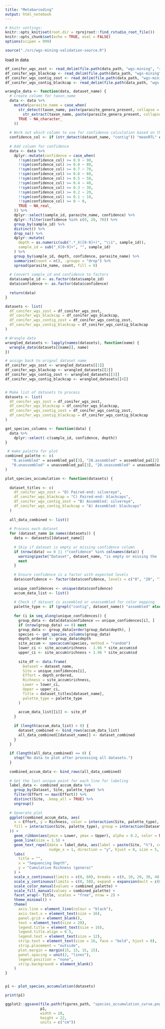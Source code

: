 ```yaml
---
title: "Metabarcoding"
output: html_notebook
---
```


```r
# Knitr settings: 
knitr::opts_knit$set(root.dir = rprojroot::find_rstudio_root_file())
knitr::opts_chunk$set(echo = TRUE, eval = FALSE)
options(scipen = 999)
```

```r
source("./src/wgs-mining-validation-source.R")
```

load in data
```r
df_conifer_wgs_zost <- read_delim(file.path(data_path, "wgs-mining", "raw", "conifer_rarefaction_silvereye_unassembled.tsv"))
df_conifer_wgs_blackcap <- read_delim(file.path(data_path, "wgs-mining", "raw", "conifer_rarefaction_blackcap_unassembled.tsv"))
df_conifer_wgs_contig_zost <- read_delim(file.path(data_path, "wgs-mining", "raw", "conifer_rarefaction_silvereye_assembled.tsv"))
df_conifer_wgs_contig_blackcap <- read_delim(file.path(data_path, "wgs-mining", "raw", "conifer_rarefaction_blackcap_assembled.tsv"))
```

```r
wrangle_data <- function(data, dataset_name) {
  # Create column for taxon_name
  data <- data %>%
    mutate(parasite_name = case_when(
      str_detect(taxon_name, paste(parasite_genera_present, collapse = "|")) ~ 
        str_extract(taxon_name, paste(parasite_genera_present, collapse = "|")),
      TRUE ~ NA_character_
    ))
  
  # Work out which column to use for confidence calculation based on the dataset name
  confidence_col <- if (str_detect(dataset_name, "contig")) "meanRTL" else "RTLA"
  
  # Add column for confidence
  data <- data %>%
    dplyr::mutate(confidence = case_when(
      !!sym(confidence_col) >= 0.9 ~ 90,
      !!sym(confidence_col) >= 0.8 ~ 80,
      !!sym(confidence_col) >= 0.7 ~ 70,
      !!sym(confidence_col) >= 0.6 ~ 60,
      !!sym(confidence_col) >= 0.5 ~ 50,
      !!sym(confidence_col) >= 0.4 ~ 40,
      !!sym(confidence_col) >= 0.3 ~ 30,
      !!sym(confidence_col) >= 0.2 ~ 20,
      !!sym(confidence_col) >= 0.1 ~ 10,
      !!sym(confidence_col) >= 0 ~ 0,
      TRUE ~ NA_real_
    )) %>%
    dplyr::select(sample_id, parasite_name, confidence) %>%
    dplyr::filter(confidence %in% c(0, 20, 70)) %>%
    group_by(sample_id) %>%
    distinct() %>%
    drop_na() %>%
    dplyr::mutate(
      depth = as.numeric(sub(".*_X([0-9]+)", "\\1", sample_id)),
      sample_id = sub("_X[0-9]+", "", sample_id)
    ) %>%
    group_by(sample_id, depth, confidence, parasite_name) %>%
    summarise(count = n(), .groups = "drop") %>%
    spread(parasite_name, count, fill = 0)
  
  # Convert sample_id and confidence to factors
  data$sample_id <- as.factor(data$sample_id)
  data$confidence <- as.factor(data$confidence)
  
  return(data)
}

datasets <- list(
  df_conifer_wgs_zost = df_conifer_wgs_zost,
  df_conifer_wgs_blackcap = df_conifer_wgs_blackcap,
  df_conifer_wgs_contig_zost = df_conifer_wgs_contig_zost,
  df_conifer_wgs_contig_blackcap = df_conifer_wgs_contig_blackcap
)

# Wrangle data
wrangled_datasets <- lapply(names(datasets), function(name) {
  wrangle_data(datasets[[name]], name)
})

# assign back to orignal dataset name
df_conifer_wgs_zost <- wrangled_datasets[[1]]
df_conifer_wgs_blackcap <- wrangled_datasets[[2]]
df_conifer_wgs_contig_zost <- wrangled_datasets[[3]]
df_conifer_wgs_contig_blackcap <- wrangled_datasets[[4]]


# Make list of datasets to process
datasets <- list(
  df_conifer_wgs_zost = df_conifer_wgs_zost,
  df_conifer_wgs_blackcap = df_conifer_wgs_blackcap,
  df_conifer_wgs_contig_zost = df_conifer_wgs_contig_zost,
  df_conifer_wgs_contig_blackcap = df_conifer_wgs_contig_blackcap
)
```


```r
get_species_columns <- function(data) {
  data %>%
    dplyr::select(-c(sample_id, confidence, depth))
}

 # make palette for plot
combined_palette <- c(
   "0.assembled" = assembled_pal[3], "20.assembled" = assembled_pal[2], "70.assembled" = assembled_pal[1],
   "0.unassembled" = unassembled_pal[3], "20.unassembled" = unassembled_pal[2], "70.unassembled" = unassembled_pal[1]
)

plot_species_accumulation <- function(datasets) {
  
  dataset_titles <- c(
    df_conifer_wgs_zost = "D) Paired-end: silvereye",
    df_conifer_wgs_blackcap = "C) Paired-end: blackcaps",
    df_conifer_wgs_contig_zost = "B) Assembled: silvereye",
    df_conifer_wgs_contig_blackcap = "A) Assembled: blackcaps"
  )
  
  all_data_combined <- list()
  
  # Process each dataset
  for (dataset_name in names(datasets)) {
    data <- datasets[[dataset_name]]
    
    # Skip if dataset is empty or missing confidence column
    if (nrow(data) == 0 || !"confidence" %in% colnames(data)) {
      warning(paste("Dataset", dataset_name, "is empty or missing the 'confidence' column. Skipping."))
      next
    }
    
    # Ensure confidence is a factor with expected levels
    data$confidence <- factor(data$confidence, levels = c("0", "20", "70"))
    
    unique_confidences <- unique(data$confidence)
    accum_data_list <- list()
    
    # Check if dataset is assembled or unassembled for color mapping
    palette_type <- if (grepl("contig", dataset_name)) "assembled" else "unassembled"
    
    for (i in seq_along(unique_confidences)) {
      group_data <- data[data$confidence == unique_confidences[i], ]
      if (nrow(group_data) == 0) next
      group_data <- group_data[order(group_data$depth), ]
      species <- get_species_columns(group_data)
      depth_ordered <- group_data$depth
      site_accum <- specaccum(species, method = "random")
      lower_ci <- site_accum$richness - 1.96 * site_accum$sd
      upper_ci <- site_accum$richness + 1.96 * site_accum$sd
      
      site_df <- data.frame(
        Dataset = dataset_name,
        Site = unique_confidences[i],
        Effort = depth_ordered,
        Richness = site_accum$richness,
        Lower = lower_ci,
        Upper = upper_ci,
        Title = dataset_titles[dataset_name],
        palette_type = palette_type
      )
      
      accum_data_list[[i]] <- site_df
    }
    
    if (length(accum_data_list) > 0) {
      dataset_combined <- bind_rows(accum_data_list)
      all_data_combined[[dataset_name]] <- dataset_combined
    }
  }
  
  if (length(all_data_combined) == 0) {
    stop("No data to plot after processing all datasets.")
  }
  
  combined_accum_data <- bind_rows(all_data_combined)
  
  # Get the last unique point for each line for labeling
  label_data <- combined_accum_data %>%
    group_by(Dataset, Site, palette_type) %>%
    filter(Effort == max(Effort)) %>%
    distinct(Site, .keep_all = TRUE) %>% 
    ungroup()
  
  # Generate plot
  ggplot(combined_accum_data, aes(
    x = Effort, y = Richness, color = interaction(Site, palette_type),
    fill = interaction(Site, palette_type), group = interaction(Dataset, Site)
  )) +
    geom_ribbon(aes(ymin = Lower, ymax = Upper), alpha = 0.2, color = NA) +
    geom_line(size = 1.5) +
    geom_text_repel(data = label_data, aes(label = paste(Site, "%"), color = interaction(Site, palette_type)),
                    nudge_x = 1, direction = "y", hjust = 0, size = 5, show.legend = FALSE) +
    labs(
      title = "", 
      x = "Sequencing Depth", 
      y = "Cumulative Richness (genera)"
    ) +
    scale_x_continuous(limits = c(0, 60), breaks = c(0, 10, 20, 30, 40, 50, 60)) +
    scale_y_continuous(limits = c(0, 50), expand = expansion(mult = c(0.1, 0.1))) +
    scale_color_manual(values = combined_palette) +
    scale_fill_manual(values = combined_palette) +
    facet_wrap(~ Title, scales = "free", nrow = 2) +  
    theme_minimal() +
    theme(
      axis.line = element_line(colour = "black"),
      axis.text.x = element_text(size = 16),
      panel.grid = element_blank(),
      text = element_text(size = 20),
      legend.title = element_text(size = 16),
      legend.title.align = 0.5,
      legend.text = element_text(size = 12),
      strip.text = element_text(size = 16, face = "bold", hjust = 0),
      strip.placement = "outside",
      plot.margin = margin(15, 15, 15, 15),
      panel.spacing = unit(2, "lines"),  
      legend.position = "none",
      strip.background = element_blank()
    )
}


p1 <- plot_species_accumulation(datasets)

print(p1)
```

```r
ggplot2::ggsave(file.path(figures_path, "species_accumulation_curve.png"), 
                p1,
                width = 28,
                height = 22,
                units = c("cm"))
```

